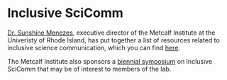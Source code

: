 # Inclusive SciComm

[Dr. Sunshine Menezes](https://metcalfinstitute.org/meet/sunshine-menezes/), executive director of the Metcalf Institute at the Univeristy of Rhode Island, has put together a list of resources related to inclusive science communication, which you can find [here](https://docs.google.com/document/d/1g7uXZzsC1QBCZWz4cRsERyzf6CrLKVXyLM_MTqvxK4A/edit?amp;urp=gmail_link).

The Metcalf Institute also sponsors a [biennial symposium](https://inclusivescicomm.org/symposia/) on Inclusive SciComm that may be of interest to members of the lab.